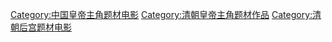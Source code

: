 [[Category:中国皇帝主角题材电影|Category:中国皇帝主角题材电影]]
[[Category:清朝皇帝主角题材作品|Category:清朝皇帝主角题材作品]]
[[Category:清朝后宫题材电影|Category:清朝后宫题材电影]]